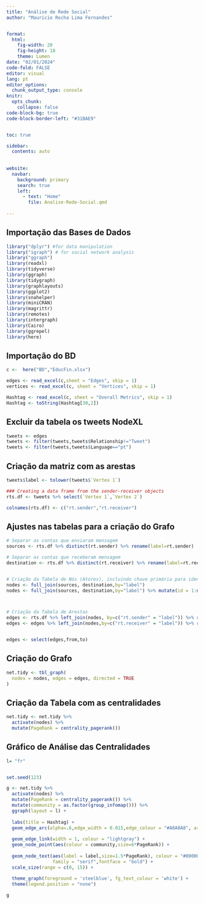 ```yaml
---
title: "Análise de Rede Social"
author: "Mauricio Rocha Lima Fernandes"


format: 
  html:
    fig-width: 20
    fig-height: 18
    theme: Lumen
date: "02/01/2024"
code-fold: FALSE
editor: visual
lang: pt
editor_options: 
  chunk_output_type: console
knitr:
  opts_chunk: 
    collapse: false
code-block-bg: true
code-block-border-left: "#31BAE9"


toc: true

sidebar:
  contents: auto
  
  
website:
  navbar:
    background: primary
    search: true
    left:
      - text: "Home"
        file: Analise-Rede-Social.qmd
      
---
```





## Importação das Bases de Dados

```r


library("dplyr") #for data manipulation
library("igraph") # for social network analysis
library("ggraph") 
library(readxl)
library(tidyverse)
library(ggraph)
library(tidygraph)
library(graphlayouts)
library(ggplot2)
library(snahelper)
library(miniCRAN)
library(magrittr)
library(remotes)
library(intergraph)
library(Cairo)
library(ggrepel)
library(here)
```

## Importação do BD

```r
c <-  here("BD","EducFin.xlsx")

edges <- read_excel(c,sheet = "Edges", skip = 1)
vertices <- read_excel(c, sheet = "Vertices", skip = 1)

Hashtag <- read_excel(c, sheet = "Overall Metrics", skip = 1)
Hashtag <- toString(Hashtag[30,2])


```


## Excluir da tabela os tweets NodeXL

```r


tweets <- edges
tweets <- filter(tweets,tweets$Relationship!="Tweet")
tweets <- filter(tweets,tweets$Language=="pt")

```


## Criação da matriz com as arestas

```r



tweets$label <- tolower(tweets$`Vertex 1`)

### Creating a data frame from the sender-receiver objects
rts.df <- tweets %>% select(`Vertex 1`,`Vertex 2`)

colnames(rts.df) <- c("rt.sender","rt.receiver")

```


## Ajustes nas tabelas para a criação do Grafo

```r


# Separar as contas que enviaram mensagem
sources <- rts.df %>% distinct(rt.sender) %>% rename(label=rt.sender)

# Separar as contas que receberam mensagem
destination <- rts.df %>% distinct(rt.receiver) %>% rename(label=rt.receiver)


# Criação da Tabela de Nós (Atores), incluindo chave primária para identificação dos nós
nodes <- full_join(sources, destination,by="label")
nodes <- full_join(sources, destination,by="label") %>% mutate(id = 1:nrow(nodes)) %>% select(id,everything())



# Criação da Tabela de Arestas
edges <- rts.df %>% left_join(nodes, by=c("rt.sender" = "label")) %>% rename(from="id")
edges <- edges %>% left_join(nodes,by=c("rt.receiver" = "label")) %>% rename(to=id)


edges <- select(edges,from,to)

```


## Criação do Grafo

```r



net.tidy <- tbl_graph(
  nodes = nodes, edges = edges, directed = TRUE
)

```



## Criação da Tabela com as centralidades

```r



net.tidy <- net.tidy %>%
  activate(nodes) %>%
  mutate(PageRank = centrality_pagerank())
```


## Gráfico de Análise das Centralidades

```r

l= "fr" 


set.seed(123)

g <- net.tidy %>%
  activate(nodes) %>%
  mutate(PageRank = centrality_pagerank()) %>%
  mutate(community = as.factor(group_infomap())) %>%
  ggraph(layout = l) +
  
  labs(title = Hashtag) +
  geom_edge_arc(alpha=.6,edge_width = 0.015,edge_colour = "#A8A8A8", arrow = arrow(angle = 0, length = unit(0.1, "inches"), ends = "last", type = "closed")) +
  
  geom_edge_link(width = 1, colour = "lightgray") +
  geom_node_point(aes(colour = community,size=6*PageRank)) +
  
  geom_node_text(aes(label = label,size=1.5*PageRank), colour = "#000000",repel=TRUE,
                 family = "serif",fontface = "bold") +
  scale_size(range = c(0, 15)) + 
  
  theme_graph(foreground = 'steelblue', fg_text_colour = 'white') + 
  theme(legend.position = "none") 

g
```

